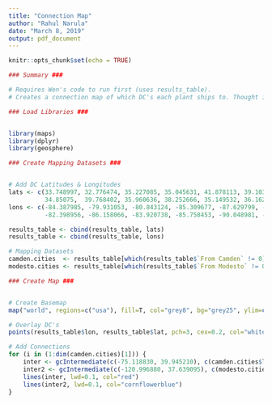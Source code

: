 ---
title: "Connection Map"
author: "Rahul Narula"
date: "March 8, 2019"
output: pdf_document
---

```{r setup, include=FALSE}
knitr::opts_chunk$set(echo = TRUE)
```


```{r}
### Summary ###

# Requires Wen's code to run first (uses results_table).
# Creates a connection map of which DC's each plant ships to. Thought it would look good in the PowerPoint.
```


```{r}
### Load Libraries ###


library(maps)
library(dplyr)
library(geosphere)
```


```{r}
### Create Mapping Datasets ###


# Add DC Latitudes & Longitudes
lats <- c(33.748997, 32.776474, 35.227085, 35.045631, 41.878113, 39.103119, 32.776665, 39.739235, 
          34.85075,  39.768402, 35.960636, 38.252666, 35.149532, 36.162663, 40.440624)
lons <- c(-84.387985, -79.931053, -80.843124, -85.309677, -87.629799, -84.512016, -96.796989, -104.99025,
          -82.398956, -86.158066, -83.920738, -85.758453, -90.048981, -86.781601, -79.995888)

results_table <- cbind(results_table, lats)
results_table <- cbind(results_table, lons)

# Mapping Datasets
camden.cities  <- results_table[which(results_table$`From Camden` != 0), ]
modesto.cities <- results_table[which(results_table$`From Modesto` != 0), ]
```


```{r}
### Create Map ###


# Create Basemap
map("world", regions=c("usa"), fill=T, col="grey8", bg="grey25", ylim=c(21.0,50.0), xlim=c(-130.0,-65.0))

# Overlay DC's
points(results_table$lon, results_table$lat, pch=3, cex=0.2, col="white")

# Add Connections
for (i in (1:dim(camden.cities)[1])) { 
    inter <- gcIntermediate(c(-75.118830, 39.945210), c(camden.cities$lons[i], camden.cities$lats[i]), n=5000)
    inter2 <- gcIntermediate(c(-120.996880, 37.639095), c(modesto.cities$lons[i], modesto.cities$lats[i]), n=5000)
    lines(inter, lwd=0.1, col="red")    
    lines(inter2, lwd=0.1, col="cornflowerblue")
}
```